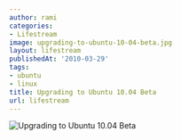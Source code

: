 ```yaml
---
author: rami
categories:
- Lifestream
image: upgrading-to-ubuntu-10-04-beta.jpg
layout: lifestream
publishedAt: '2010-03-29'
tags:
- ubuntu
- linux
title: Upgrading to Ubuntu 10.04 Beta
url: lifestream
---
```


![Upgrading to Ubuntu 10.04 Beta](/assets/images/content/lifestream/upgrading-to-ubuntu-10-04-beta.jpg)
